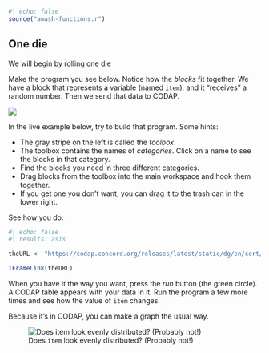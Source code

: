 ```r
#| echo: false
source("awash-functions.r")
```


## One die

We will begin by rolling one die

Make the program you see below. Notice how the *blocks* fit together. We have a block that represents a variable (named `item`), and it "receives" a random number. Then we send that data to CODAP.

![](art/one-die-only.jpg)

In the live example below, try to build that program. Some hints:

-   The gray stripe on the left is called the *toolbox*.
-   The toolbox contains the names of *categories*. Click on a name to see the blocks in that category.
-   Find the blocks you need in three different categories.
-   Drag blocks from the toolbox into the main workspace and hook them together.
-   If you get one you don't want, you can drag it to the trash can in the lower right.

See how you do:

```r
#| echo: false
#| results: asis

theURL <- "https://codap.concord.org/releases/latest/static/dg/en/cert/index.html?di=https://codap.xyz/plugins/simmer/"

iFrameLink(theURL)
```

When you have it the way you want, press the *run* button (the green circle). A CODAP table appears with your data in it. Run the program a few more times and see how the value of `item` changes.

Because it's in CODAP, you can make a graph the usual way.

![Does `item` look evenly distributed? (Probably not!)](art/one-die-a-few-results.png)

